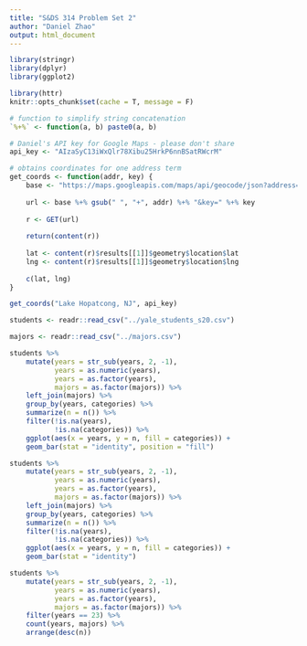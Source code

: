 ```yaml
---
title: "S&DS 314 Problem Set 2"
author: "Daniel Zhao"
output: html_document
---
```


```r
library(stringr)
library(dplyr)
library(ggplot2)
```


```r
library(httr)
knitr::opts_chunk$set(cache = T, message = F)

# function to simplify string concatenation
`%+%` <- function(a, b) paste0(a, b)

# Daniel's API key for Google Maps - please don't share
api_key <- "AIzaSyC13iWxQlr78Xibu25HrkP6nnBSatRWcrM"

# obtains coordinates for one address term
get_coords <- function(addr, key) {
	base <- "https://maps.googleapis.com/maps/api/geocode/json?address="
	
	url <- base %+% gsub(" ", "+", addr) %+% "&key=" %+% key
	
	r <- GET(url)
	
	return(content(r))
	
	lat <- content(r)$results[[1]]$geometry$location$lat
	lng <- content(r)$results[[1]]$geometry$location$lng
	
	c(lat, lng)
}
```

```r
get_coords("Lake Hopatcong, NJ", api_key)
```

```r
students <- readr::read_csv("../yale_students_s20.csv")

majors <- readr::read_csv("../majors.csv")

students %>%
	mutate(years = str_sub(years, 2, -1),
		   years = as.numeric(years),
		   years = as.factor(years),
		   majors = as.factor(majors)) %>%
	left_join(majors) %>%
	group_by(years, categories) %>%
	summarize(n = n()) %>%
	filter(!is.na(years),
		   !is.na(categories)) %>%
	ggplot(aes(x = years, y = n, fill = categories)) +
	geom_bar(stat = "identity", position = "fill")

students %>%
	mutate(years = str_sub(years, 2, -1),
		   years = as.numeric(years),
		   years = as.factor(years),
		   majors = as.factor(majors)) %>%
	left_join(majors) %>%
	group_by(years, categories) %>%
	summarize(n = n()) %>%
	filter(!is.na(years),
		   !is.na(categories)) %>%
	ggplot(aes(x = years, y = n, fill = categories)) +
	geom_bar(stat = "identity")

students %>%
	mutate(years = str_sub(years, 2, -1),
		   years = as.numeric(years),
		   years = as.factor(years),
		   majors = as.factor(majors)) %>%
	filter(years == 23) %>%
	count(years, majors) %>%
	arrange(desc(n))
```

